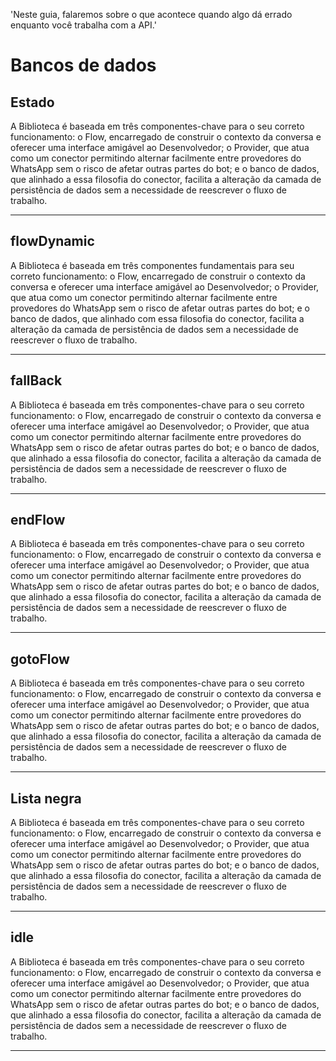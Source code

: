 'Neste guia, falaremos sobre o que acontece quando algo dá errado enquanto você trabalha com a API.'

# Bancos de dados

## Estado

A Biblioteca é baseada em três componentes-chave para o seu correto funcionamento: o Flow, encarregado de construir o contexto da conversa e oferecer uma interface amigável ao Desenvolvedor; o Provider, que atua como um conector permitindo alternar facilmente entre provedores do WhatsApp sem o risco de afetar outras partes do bot; e o banco de dados, que alinhado a essa filosofia do conector, facilita a alteração da camada de persistência de dados sem a necessidade de reescrever o fluxo de trabalho.

---

## flowDynamic

A Biblioteca é baseada em três componentes fundamentais para seu correto funcionamento: o Flow, encarregado de construir o contexto da conversa e oferecer uma interface amigável ao Desenvolvedor; o Provider, que atua como um conector permitindo alternar facilmente entre provedores do WhatsApp sem o risco de afetar outras partes do bot; e o banco de dados, que alinhado com essa filosofia do conector, facilita a alteração da camada de persistência de dados sem a necessidade de reescrever o fluxo de trabalho.

---

## fallBack

A Biblioteca é baseada em três componentes-chave para o seu correto funcionamento: o Flow, encarregado de construir o contexto da conversa e oferecer uma interface amigável ao Desenvolvedor; o Provider, que atua como um conector permitindo alternar facilmente entre provedores do WhatsApp sem o risco de afetar outras partes do bot; e o banco de dados, que alinhado a essa filosofia do conector, facilita a alteração da camada de persistência de dados sem a necessidade de reescrever o fluxo de trabalho.

---

## endFlow

A Biblioteca é baseada em três componentes-chave para o seu correto funcionamento: o Flow, encarregado de construir o contexto da conversa e oferecer uma interface amigável ao Desenvolvedor; o Provider, que atua como um conector permitindo alternar facilmente entre provedores do WhatsApp sem o risco de afetar outras partes do bot; e o banco de dados, que alinhado a essa filosofia do conector, facilita a alteração da camada de persistência de dados sem a necessidade de reescrever o fluxo de trabalho.

---

## gotoFlow

A Biblioteca é baseada em três componentes-chave para o seu correto funcionamento: o Flow, encarregado de construir o contexto da conversa e oferecer uma interface amigável ao Desenvolvedor; o Provider, que atua como um conector permitindo alternar facilmente entre provedores do WhatsApp sem o risco de afetar outras partes do bot; e o banco de dados, que alinhado a essa filosofia do conector, facilita a alteração da camada de persistência de dados sem a necessidade de reescrever o fluxo de trabalho.

---

## Lista negra

A Biblioteca é baseada em três componentes-chave para o seu correto funcionamento: o Flow, encarregado de construir o contexto da conversa e oferecer uma interface amigável ao Desenvolvedor; o Provider, que atua como um conector permitindo alternar facilmente entre provedores do WhatsApp sem o risco de afetar outras partes do bot; e o banco de dados, que alinhado a essa filosofia do conector, facilita a alteração da camada de persistência de dados sem a necessidade de reescrever o fluxo de trabalho.

---

## idle

A Biblioteca é baseada em três componentes-chave para o seu correto funcionamento: o Flow, encarregado de construir o contexto da conversa e oferecer uma interface amigável ao Desenvolvedor; o Provider, que atua como um conector permitindo alternar facilmente entre provedores do WhatsApp sem o risco de afetar outras partes do bot; e o banco de dados, que alinhado a essa filosofia do conector, facilita a alteração da camada de persistência de dados sem a necessidade de reescrever o fluxo de trabalho.

---